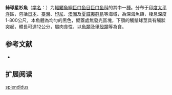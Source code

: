 {{Speciesbox
| name = 絲球星衫魚
| status = NE
| status_system = IUCN3.1
| image = 
| genus = Astronesthes
| species = splendidus
| authority = [[Brauer|Brauer]], 1902
| synonyms = *''Astronesthes splendida''<br /><small>Brauer, 1902</small>
}}

'''絲球星衫魚'''（[[学名|学名]]：{{lang|la|''Astronesthes splendidus''}}）为[[輻鰭魚綱|輻鰭魚綱]][[巨口鱼目|巨口鱼目]][[巨口鱼科|巨口鱼科]]的其中一[[種|種]]。分布于[[印度|印度]][[太平洋|太平洋]]區，包括[[日本|日本]]、[[臺灣|臺灣]]、[[印尼|印尼]]、[[澳洲|澳洲]]及[[夏威夷群島|夏威夷群島]]等海域，為深海魚類，棲息深度1-800公尺，本魚體為均勻的黑色，鰓蓋處無發光區塊，下顎的觸鬚球莖具有觸狀突起，體長可達12公分，屬肉食性，以[[魚類|魚類]]及[[甲殼類|甲殼類]]等為食。

== 参考文献 ==
{{refbegin}}
*{{FishBase_species|genus=Astronesthes|species=splendidus|year=2012|month=2}}
{{refend}}

== 扩展阅读 ==
{{refbegin}}
{{wikispecies-inline|Astronesthes splendidus|絲球星衫魚}}
{{refend}}
{{Taxonbar|from=Q1911814}}

[[Category:星衫魚屬|splendidus]]